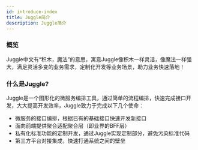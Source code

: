```yaml
---
id: introduce-index
title: Juggle简介
description: Juggle简介
---
```


### 概览
Juggle中文有“积木，魔法”的意思，寓意Juggle像积木一样灵活，像魔法一样强大，满足灵活多变的业务需求，定制化开发等业务场景，助力业务快速落地！

### 什么是Juggle?
Juggle是一个图形化的微服务编排工具，通过简单的流程编排，快速完成接口开发，大大提高开发效率，Juggle致力于完成以下几个使命：
- 微服务的接口编排，根据已有的基础接口快速开发新接口
- 面向前端提供聚合适配聚合层（即业界的BFF层）
- 私有化标准功能的定制开发，通过Juggle实现定制部分，避免污染标准代码
- 第三方平台对接集成，快速打通系统之间的壁垒